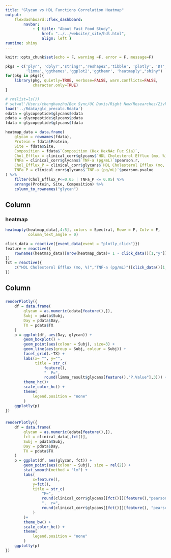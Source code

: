 ```yaml
---
title: "Glycan vs HDL Functions Correlation Heatmap"
output:
    flexdashboard::flex_dashboard:
        navbar:
            - { title: "About Fast Food Study", 
                href: "../../website/_site/hdl.html", 
                align: left }
runtime: shiny
---
```


```r
knitr::opts_chunk$set(echo = F, warning =F, error = F, message=F)
```

```r
pkgs = c('plyr', 'dplyr','stringr','reshape2','tibble', 'plotly', 'DT','data.table',
         'limma','ggthemes','ggplot2','ggthemr', 'heatmaply',"shiny")
for(pkg in pkgs){
    library(pkg, quietly=TRUE, verbose=FALSE, warn.conflicts=FALSE, 
            character.only=TRUE)
}
```

```r
# rm(list=ls())
# setwd('/Users/chenghaozhu/Box Sync/UC Davis/Right Now/Researches/Zivkovic Lab/Fast Food Study/Data/between_assays_analysis/hdl_structure_and_function/')
load('../Rdata/glc_precalc.Rdata')
edata = glycopeptide$glycans$edata
pdata = glycopeptide$glycans$pdata
fdata = glycopeptide$glycans$fdata
```

```r
heatmap_data = data.frame(
    glycan = rownames(fdata),
    Protein = fdata$Protein,
    Site = fdata$Site,
    Composition = fdata$`Composition (Hex HexNAc Fuc Sia)`,
    Chol_Efflux = clinical_corr$glycans$`HDL Cholesterol Efflux (mo, %)`$pearson.r,
    TNFa = clinical_corr$glycans$`TNF-a (pg/mL)`$pearson.r,
    Chol_Efflux_P = clinical_corr$glycans$`HDL Cholesterol Efflux (mo, %)`$pearson.pvalue,
    TNFa_P = clinical_corr$glycans$`TNF-a (pg/mL)`$pearson.pvalue
) %>% 
    filter(Chol_Efflux_P<=0.05 | TNFa_P <= 0.05) %>%
    arrange(Protein, Site, Composition) %>%
    column_to_rownames("glycan")
```

Column
---------------------------------

### heatmap

```r
heatmaply(heatmap_data[,4:5], colors = Spectral, Rowv = F, Colv = F,
          column_text_angle = 0)
```

```r
click_data = reactive({event_data(event = "plotly_click")})
feature = reactive({
    rownames(heatmap_data)[nrow(heatmap_data)+ 1 - click_data()[1,"y"]]
})
fct = reactive({
    c("HDL Cholesterol Efflux (mo, %)","TNF-a (pg/mL)")[click_data()[1,"x"]]
})
```

Column
--------------------------------

###

```r
renderPlotly({
    df = data.frame(
        glycan = as.numeric(edata[feature(),]),
        Subj = pdata$Subj,
        Day = pdata$Day,
        TX = pdata$TX
    )
    p = ggplot(df, aes(Day, glycan)) +
        geom_boxplot() +
        geom_point(aes(colour = Subj), size=3) +
        geom_line(aes(group = Subj, colour = Subj)) +
        facet_grid(.~TX) +
        labs(x= "", y="",
             title = str_c(
                 feature(),
                 "  P=", 
                 round(limma_result$glycans[feature(),"P.Value"],3))) +
        theme_hc()+
        scale_color_hc() +
        theme(
            legend.position = "none"
        )
    ggplotly(p)
})
```

###

```r
renderPlotly({
    df = data.frame(
        glycan = as.numeric(edata[feature(),]),
        fct = clinical_data[,fct()],
        Subj = pdata$Subj,
        Day = pdata$Day,
        TX = pdata$TX
    )
    p = ggplot(df, aes(glycan, fct)) +
        geom_point(aes(colour = Subj), size = rel(2)) +
        stat_smooth(method = "lm") +
        labs(
            x=feature(),
            y=fct(),
            title = str_c(
                "P=",
                round(clinical_corr$glycans[[fct()]][feature(),"pearson.pvalue"], 3),
                ",  r=",
                round(clinical_corr$glycans[[fct()]][feature(), "pearson.r"],3)
            )
        )+
        theme_bw() +
        scale_color_hc() +
        theme(
            legend.position = "none"
        )
    ggplotly(p)
})

```
